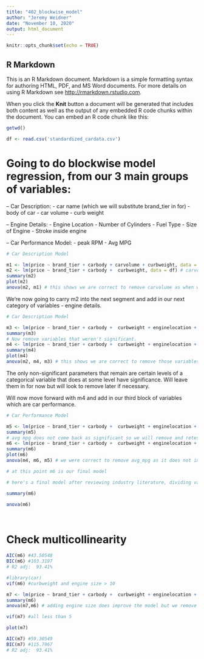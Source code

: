```yaml
---
title: "402_blockwise_model"
author: "Jeremy Weidner"
date: "November 10, 2020"
output: html_document
---
```


```r
knitr::opts_chunk$set(echo = TRUE)
```

## R Markdown

This is an R Markdown document. Markdown is a simple formatting syntax for authoring HTML, PDF, and MS Word documents. For more details on using R Markdown see <http://rmarkdown.rstudio.com>.

When you click the **Knit** button a document will be generated that includes both content as well as the output of any embedded R code chunks within the document. You can embed an R code chunk like this:

```r
getwd()

df <- read.csv('standardized_cardata.csv')

```



# Going to do blockwise model regression, from our 3 main groups of variables:
-- Car Description:
- car name (which we will substitute brand_tier in for)
- body of car
- car volume
- curb weight

-- Engine Details:
- Engine Location
- Number of Cylinders
- Fuel Type
- Size of Engine
- Stroke inside engine

-- Car Performance Model:
- peak RPM
- Avg MPG


```r
# Car Description Model

m1 <- lm(price ~ brand_tier + carbody + carvolume + curbweight, data = df)
m2 <- lm(price ~ brand_tier + carbody +  curbweight, data = df) # carvolume not significant
summary(m2) 
plot(m2) 
anova(m2, m1) # this shows we are correct to remove carvolume as when we add it, we don't get a significant increase 

```

We're now going to carry m2 into the next segment and add in our next category of variables - engine details.

```r
# Car Description Model

m3 <- lm(price ~ brand_tier + carbody +  curbweight + enginelocation + cylindernumber + fueltype + enginesize +stroke , data = df)
summary(m3)
# Now remove variables that weren't significant.
m4 <- lm(price ~ brand_tier + carbody +  curbweight + enginelocation + cylindernumber +  enginesize , data = df)
summary(m4) 
plot(m4) 
anova(m2, m4, m3) # this shows we are correct to remove those variables in m4 because m3 with them included does not improve the fit


```


The only non-significant parameters that remain are certain levels of a categorical variable that does at some level have significance. Will leave them in for now but will look to remove later if necessary.

Will now move forward with m4 and add in our third block of variables which are car performance.



```r
# Car Performance Model

m5 <- lm(price ~ brand_tier + carbody +  curbweight + enginelocation + cylindernumber +  enginesize + avg_mpg + peakrpm, data = df)
summary(m5)
# avg mpg does not come back as significant so we will remove and retest.
m6 <- lm(price ~ brand_tier + carbody +  curbweight + enginelocation + cylindernumber +  enginesize + peakrpm, data = df)
summary(m6) 
plot(m6) 
anova(m4, m6, m5) # we were correct to remove avg_mpg as it does not improve the fit. peakrpm however does improve the model fit.

# at this point m6 is our final model
```






```r
# here's a final model after reviewing industry literature, dividing variables into categories and performing blockwise regression on those categories.

summary(m6)

anova(m6)




```

# Check multicollinearity 
```r

AIC(m6) #43.50548
BIC(m6) #103.3197
# R2 adj:  93.41%

#library(car)
vif(m6) #curbweight and engine size > 10 

m7 <- lm(price ~ brand_tier + carbody +  curbweight + enginelocation + cylindernumber + peakrpm, data = df)
summary(m6)
anova(m7,m6) # adding engine size does improve the model but we remove it so we do not have high multicollinearity 

vif(m7) #all less than 5

plot(m7) 

AIC(m7) #59.30549
BIC(m7) #115.7967
# R2 adj:  93.41%

```









































